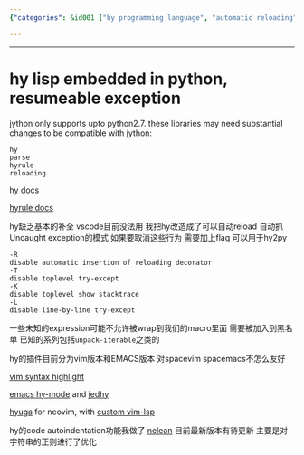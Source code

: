 ```yaml
---
{"categories": &id001 ["hy programming language", "automatic reloading", "exception handling", "automation tool", "expression wrapping", "IDE support", "Vim, Emacs, Neovim's Nelean plugin"], "category": "Programming Languages", "date": "2022-11-25 21:29:13", "description": "The article highlights updates to the hy programming language, introducing features such as automatic reloading and enhanced exception handling. These modifications allow hy to be utilized as an automation tool and overcome constraints with expression wrapping. The improvements also benefit IDE support, particularly in Vim, Emacs, and Neovim's Nelean plugin.", "tags": *id001, "title": "Hy Programming Language Enhancements for Automation and IDE Support"}

---
```


------

# hy lisp embedded in python, resumeable exception

jython only supports upto python2.7. these libraries may need substantial changes to be compatible with jython:

```
hy
parse
hyrule
reloading

```

[hy docs](https://docs.hylang.org/en/stable/api.html#lfor)

[hyrule docs](https://hyrule.readthedocs.io/en/master/index.html#hyrule.control.block)

hy缺乏基本的补全 vscode目前没法用 我把hy改造成了可以自动reload 自动抓Uncaught exception的模式 如果要取消这些行为 需要加上flag 可以用于hy2py

```
-R
disable automatic insertion of reloading decorator
-T
disable toplevel try-except
-K
disable toplevel show stacktrace
-L
disable line-by-line try-except

```

一些未知的expression可能不允许被wrap到我们的macro里面 需要被加入到黑名单 已知的系列包括`unpack-iterable`之类的

hy的插件目前分为vim版本和EMACS版本 对spacevim spacemacs不怎么友好

[vim syntax highlight](https://github.com/hylang/vim-hy)

[emacs hy-mode](https://github.com/hylang/hy-mode) and [jedhy](https://github.com/ekaschalk/jedhy)

[hyuga](https://github.com/sakuraiyuta/hyuga) for neovim, with [custom vim-lsp](https://www.github.com/sakuraiyuta/vim-lsp-settings/tree/add-lang/hyuga)

hy的code autoindentation功能我做了 [nelean](https://github.com/Jamea4Ever0/nelean) 目前最新版本有待更新 主要是对字符串的正则进行了优化

